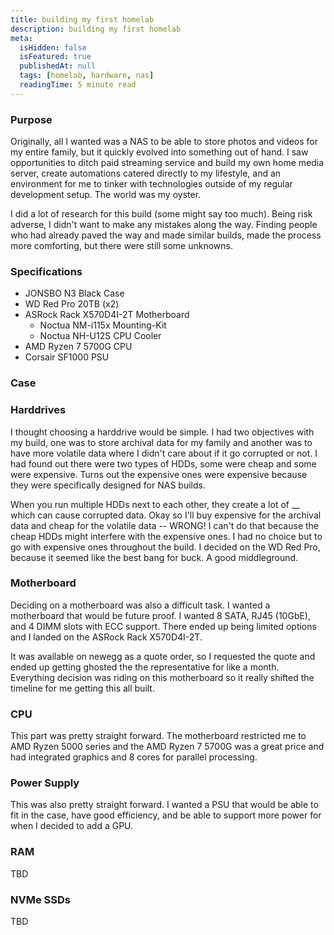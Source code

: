 ```yaml
---
title: building my first homelab
description: building my first homelab
meta:
  isHidden: false
  isFeatured: true
  publishedAt: null
  tags: [homelab, hardware, nas]
  readingTime: 5 minute read
---
```


### Purpose

Originally, all I wanted was a NAS to be able to store photos and videos for my entire family, but it quickly evolved into something out of hand. I saw opportunities to ditch paid streaming service and build my own home media server, create automations catered directly to my lifestyle, and an environment for me to tinker with technologies outside of my regular development setup. The world was my oyster.

I did a lot of research for this build (some might say too much). Being risk adverse, I didn't want to make any mistakes along the way. Finding people who had already paved the way and made similar builds, made the process more comforting, but there were still some unknowns.

### Specifications
- JONSBO N3 Black Case
- WD Red Pro 20TB (x2)
- ASRock Rack X570D4I-2T Motherboard
  - Noctua NM-i115x Mounting-Kit
  - Noctua NH-U12S CPU Cooler
- AMD Ryzen 7 5700G CPU
- Corsair SF1000 PSU

### Case



### Harddrives

I thought choosing a harddrive would be simple. I had two objectives with my build, one was to store archival data for my family and another was to have more volatile data where I didn't care about if it go corrupted or not. I had found out there were two types of HDDs, some were cheap and some were expensive. Turns out the expensive ones were expensive because they were specifically designed for NAS builds.

When you run multiple HDDs next to each other, they create a lot of __ which can cause corrupted data. Okay so I'll buy expensive for the archival data and cheap for the volatile data -- WRONG! I can't do that because the cheap HDDs might interfere with the expensive ones. I had no choice but to go with expensive ones throughout the build. I decided on the WD Red Pro, because it seemed like the best bang for buck. A good middleground.

### Motherboard

Deciding on a motherboard was also a difficult task. I wanted a motherboard that would be future proof. I wanted 8 SATA, RJ45 (10GbE), and 4 DIMM slots with ECC support. There ended up being limited options and I landed on the ASRock Rack X570D4I-2T.

It was available on newegg as a quote order, so I requested the quote and ended up getting ghosted the the representative for like a month. Everything decision was riding on this motherboard so it really shifted the timeline for me getting this all built.

### CPU

This part was pretty straight forward. The motherboard restricted me to AMD Ryzen 5000 series and the AMD Ryzen 7 5700G was a great price and had integrated graphics and 8 cores for parallel processing.

### Power Supply

This was also pretty straight forward. I wanted a PSU that would be able to fit in the case, have good efficiency, and be able to support more power for when I decided to add a GPU.

### RAM

TBD

### NVMe SSDs

TBD
